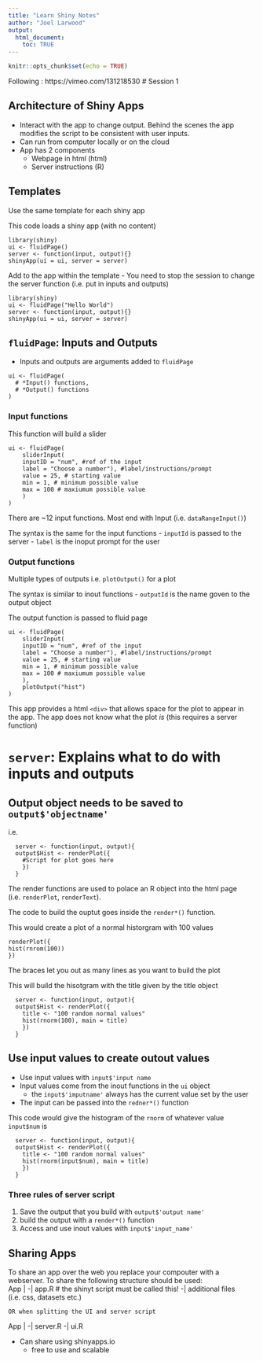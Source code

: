 ```yaml
---
title: "Learn Shiny Notes"
author: "Joel Larwood"
output: 
  html_document:
    toc: TRUE
---
```


```r
knitr::opts_chunk$set(echo = TRUE)
```


Following : https://vimeo.com/131218530
# Session 1 

## Architecture of Shiny Apps 

- Interact with the app to change output. Behind the scenes the app modifies the script to be consistent with user inputs. 
- Can run from computer locally or on the cloud 
- App has 2 components 
  - Webpage in html (html)
  - Server instructions (R)

## Templates 

Use the same template for each shiny app 

This code loads a shiny app (with no content)
```
library(shiny)
ui <- fluidPage()
server <- function(input, output){}
shinyApp(ui = ui, server = server)
```
Add to the app within the template 
  - You need to stop the session to change the server function (i.e. put in inputs and outputs)


```
library(shiny)
ui <- fluidPage("Hello World") 
server <- function(input, output){}
shinyApp(ui = ui, server = server)
```

## `fluidPage`: Inputs and Outputs 

- Inputs and outputs are arguments added to `fluidPage`

```
ui <- fluidPage(
  # *Input() functions, 
  # *Output() functions  
)
```

### Input functions 

This function will build a slider 

```
ui <- fluidPage(
    sliderInput(
    inputID = "num", #ref of the input
    label = "Choose a number"), #label/instructions/prompt
    value = 25, # starting value
    min = 1, # minimum possible value
    max = 100 # maxiumum possible value
    )
)
```

There are ~12 input functions. Most end with Input (i.e. `dataRangeInput()`)

The syntax is the same for the input functions 
  - `inputId` is passed to the server
  - `label` is the inoput prompt for the user 
  
### Output functions 

Multiple types of outputs i.e. `plotOutput()` for a plot 

The syntax is similar to inout functions 
  - `outputId` is the name goven to the output object 

The output function is passed to fluid page 

```
ui <- fluidPage(
    sliderInput(
    inputID = "num", #ref of the input
    label = "Choose a number"), #label/instructions/prompt
    value = 25, # starting value
    min = 1, # minimum possible value
    max = 100 # maxiumum possible value
    ),
    plotOutput("hist") 
)
```
This app provides a html `<div>` that allows space for the plot to appear in the app. The app does not know what the plot *is* (this requires a server function)

# `server`: Explains what to do with inputs and outputs 

## Output object needs to be saved to `output$'objectname'`
  
i.e. 
  
``` 
  server <- function(input, output){
  output$Hist <- renderPlot({
    #Script for plot goes here
    })
  }
```
  
The render functions are used to polace an R object into the html page (i.e. `renderPlot`, `renderText`). 

The code to build the ouptut goes inside the `render*()` function. 

This would create a plot of a normal historgram with 100 values
```
renderPlot({
hist(rnrom(100)) 
})
```

The braces let you out as many lines as you want to build the plot 


This will build the hisotgram with the title given by the title object
```
  server <- function(input, output){
  output$Hist <- renderPlot({
    title <- "100 random normal values"
    hist(rnorm(100), main = title)
    })
  }
```

## Use input values to create outout values 

- Use input values with `input$'input name`
- Input values come from the inout functions in the `ui` object
  - the `input$'imputname'` always has the current value set by the user
- The input can be passed into the `redner*()` function

This code would give the histogram of the `rnorm` of whatever value `input$num` is
```
  server <- function(input, output){
  output$Hist <- renderPlot({
    title <- "100 random normal values"
    hist(rnorm(input$num), main = title)
    })
  }
```

### Three rules of server script 
1. Save the output that you build with `output$'output name'`
2. build the output with a `render*()` function 
3. Access and use inout values with `input$'input_name'`

## Sharing Apps 
To share an app over the web you replace your compouter with a webserver. To share the following structure should be used:   
  App |
    -| app.R # the shinyt script must be called this! 
    -| additional files (i.e. css, datasets etc.)
     
    OR when splitting the UI and server script
  App | 
    -| server.R
    -| ui.R

- Can share using shinyapps.io 
  - free to use and scalable 






